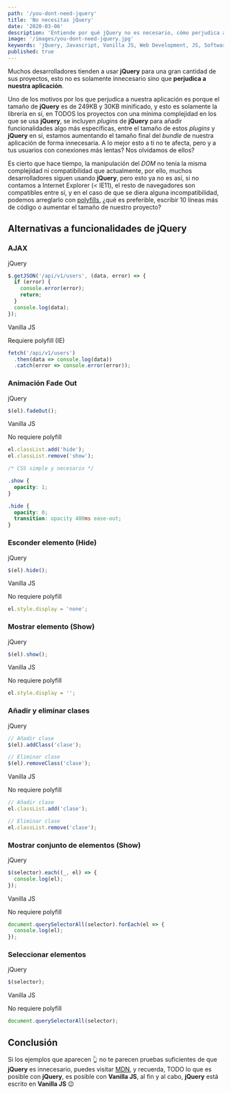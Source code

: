 ```yaml
---
path: '/you-dont-need-jquery'
title: 'No necesitas jQuery'
date: '2020-03-06'
description: 'Entiende por qué jQuery no es necesario, cómo perjudica a nuestras aplicaciones web y como se puede reemplazar con simple Javascript.'
image: '/images/you-dont-need-jquery.jpg'
keywords: 'jQuery, Javascript, Vanilla JS, Web Development, JS, Software development'
published: true
---
```



Muchos desarrolladores tienden a usar **jQuery** para una gran cantidad de sus proyectos, esto no es solamente innecesario sino que **perjudica a nuestra aplicación**.

Uno de los motivos por los que perjudica a nuestra aplicación es porque el tamaño de **jQuery** es de 249KB y 30KB minificado, y esto es solamente la librería en sí, en TODOS los proyectos con una mínima complejidad en los que se usa **jQuery**, se incluyen <em>plugins</em> de **jQuery** para añadir funcionalidades algo más específicas, entre el tamaño de estos <em>plugins</em> y **jQuery** en sí, estamos aumentando el tamaño final del <em>bundle</em> de nuestra aplicación de forma innecesaria. A lo mejor esto a ti no te afecta, pero y a tus usuarios con conexiones más lentas? Nos olvidamos de ellos?

Es cierto que hace tiempo, la manipulación del <em>DOM</em> no tenía la misma complejidad ni compatibilidad que actualmente, por ello, muchos desarrolladores siguen usando **jQuery**, pero esto ya no es así, si no contamos a Internet Explorer (< IE11), el resto de navegadores son compatibles entre sí, y en el caso de que se diera alguna incompatibilidad, podemos arreglarlo con [polyfills](https://developer.mozilla.org/es/docs/Glossary/Polyfill), ¿qué es preferible, escribir 10 líneas más de código o aumentar el tamaño de nuestro proyecto?

<h2 id="jquery-alternatives">Alternativas a funcionalidades de jQuery</h2>

### AJAX

<CodeIndicatorTitle>
  <p>jQuery</p>
</CodeIndicatorTitle>

```js
$.getJSON('/api/v1/users', (data, error) => {
  if (error) {
    console.error(error);
    return;
  }
  console.log(data);
});
```

<CodeIndicatorTitle>
  <p>Vanilla JS</p>
  <p class="polyfill">Requiere polyfill (IE)</p>
</CodeIndicatorTitle>

```js
fetch('/api/v1/users')
  .then(data => console.log(data))
  .catch(error => console.error(error));
```

### Animación Fade Out

<CodeIndicatorTitle>
  <p>jQuery</p>
</CodeIndicatorTitle>

```js
$(el).fadeOut();
```

<CodeIndicatorTitle>
  <p>Vanilla JS</p>
  <p class="no__polyfill">No requiere polyfill</p>
</CodeIndicatorTitle>

```js
el.classList.add('hide');
el.classList.remove('show');
```

```css
/* CSS simple y necesario */

.show {
  opacity: 1;
}

.hide {
  opacity: 0;
  transition: opacity 400ms ease-out;
}
```

### Esconder elemento (Hide)

<CodeIndicatorTitle>
  <p>jQuery</p>
</CodeIndicatorTitle>

```js
$(el).hide();
```

<CodeIndicatorTitle>
  <p>Vanilla JS</p>
  <p class="no__polyfill">No requiere polyfill</p>
</CodeIndicatorTitle>

```js
el.style.display = 'none';
```

### Mostrar elemento (Show)

<CodeIndicatorTitle>
  <p>jQuery</p>
</CodeIndicatorTitle>

```js
$(el).show();
```

<CodeIndicatorTitle>
  <p>Vanilla JS</p>
  <p class="no__polyfill">No requiere polyfill</p>
</CodeIndicatorTitle>

```js
el.style.display = '';
```

### Añadir y eliminar clases

<CodeIndicatorTitle>
  <p>jQuery</p>
</CodeIndicatorTitle>

```js
// Añadir clase
$(el).addClass('clase');

// Eliminar clase
$(el).removeClass('clase');
```

<CodeIndicatorTitle>
  <p>Vanilla JS</p>
  <p class="no__polyfill">No requiere polyfill</p>
</CodeIndicatorTitle>

```js
// Añadir clase
el.classList.add('clase');

// Eliminar clase
el.classList.remove('clase');
```

### Mostrar conjunto de elementos (Show)

<CodeIndicatorTitle>
  <p>jQuery</p>
</CodeIndicatorTitle>

```js
$(selector).each((_, el) => {
  console.log(el);
});
```

<CodeIndicatorTitle>
  <p>Vanilla JS</p>
  <p class="no__polyfill">No requiere polyfill</p>
</CodeIndicatorTitle>

```js
document.querySelectorAll(selector).forEach(el => {
  console.log(el);
});
```

### Seleccionar elementos

<CodeIndicatorTitle>
  <p>jQuery</p>
</CodeIndicatorTitle>

```js
$(selector);
```

<CodeIndicatorTitle>
  <p>Vanilla JS</p>
  <p class="no__polyfill">No requiere polyfill</p>
</CodeIndicatorTitle>

```js
document.querySelectorAll(selector);
```

<h2 id="conclusion">Conclusión</h2>

Si los ejemplos que aparecen <span role="img" aria-label="arriba">👆</span> no te parecen pruebas suficientes de que **jQuery** es innecesario, puedes visitar [MDN](https://developer.mozilla.org/), y recuerda, TODO lo que es posible con **jQuery**, es posible con **Vanilla JS**, al fin y al cabo, **jQuery** está escrito en **Vanilla JS** <span role="img" aria-label="guiño de ojo">😉</span>
